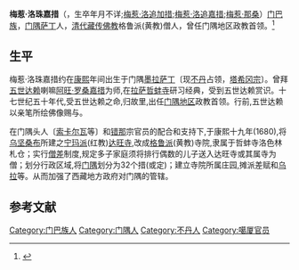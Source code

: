 '''梅惹·洛珠嘉措'''（{{bo|z=བཤད་སྒྲ་དབང་ཕྱུག་རྒྱལ་པོ|w=me-rag lote gyatso； Merak Lama Lodre Gyatso}}，生卒年月不详;[[梅惹·洛追加措|梅惹·洛追加措]];[[梅惹·洛追嘉措|梅惹·洛追嘉措]];[[梅惹·那桑|梅惹·那桑]]）[[门巴族|门巴族]]，[[门隅|门隅]][[墨拉萨丁|萨丁]]人，[[清代|清代]][[藏传佛教|藏传佛教]]格鲁派(黄教)僧人，曾任门隅地区政教首领。<ref name=知识贝壳>{{cite news|author=采编  
|title=梅惹·洛珠嘉措|url=http://www.zsbeike.com/index.php?m=content&c=renwu&a=show_qw&id=8159553|accessdate=2009-03-26|website=民族史人物 |date=2009-03-26}}</ref>

==生平==
梅惹·洛珠嘉措约在[[康熙|康熙]]年间出生于门隅[[墨拉萨丁|墨拉萨丁]]〔现[[不丹|不丹]]占领，[[塔希冈宗|塔希冈宗]]〕。曾拜[[五世达赖|五世达赖]]喇嘛[[阿旺·罗桑嘉措|阿旺·罗桑嘉措]]为师,在[[拉萨|拉萨]][[哲蚌寺|哲蚌寺]]研习经典，受到五世达赖赏识。十七世纪五十年代,受五世达赖之命,归故里,出任[[门隅地区|门隅地区]]政教首领。行前,五世达赖以亲笔所绘佛像赐与。

在门隅头人〔[[索卡尔瓦|索卡尔瓦]]等〕和[[错那|错那]]宗官员的配合和支持下,于康熙十九年(1680),将[[乌坚桑布|乌坚桑布]]所建之[[宁玛派|宁玛派]](红教)[[达旺寺|达旺寺]],改成[[格鲁派|格鲁派]](黄教)寺院,隶属于哲蚌寺洛色林札仓；实行[[僧差|僧差]]制度,规定多子家庭须将排行偶数的儿子送入达旺寺或其属寺为僧；划分行政区域,将[[门隅|门隅]]划分为32个措(或定)；建立寺院所属庄园,摊派差赋和[[烏拉制度|乌拉]]等。从而加强了西藏地方政府对门隅的管辖。

==参考文献==
{{reflist}}
[[Category:门巴族人|Category:门巴族人]]
[[Category:门隅人|Category:门隅人]]
[[Category:不丹人|Category:不丹人]]

[[Category:噶厦官员|Category:噶厦官员]]